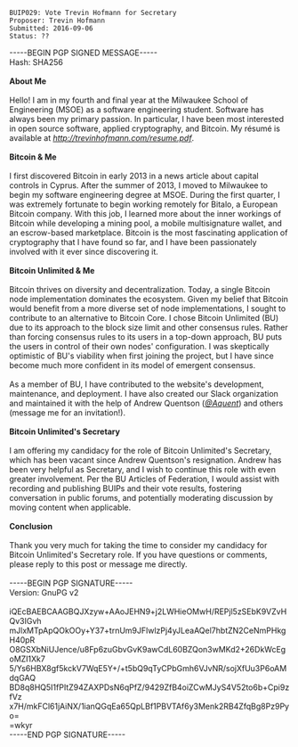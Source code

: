 <pre>
BUIP029: Vote Trevin Hofmann for Secretary
Proposer: Trevin Hofmann
Submitted: 2016-09-06
Status: ??
</pre>

-----BEGIN PGP SIGNED MESSAGE-----<br />
Hash: SHA256<br />
<br />
'''About Me'''<br />
<br />
Hello! I am in my fourth and final year at the Milwaukee School of Engineering (MSOE) as a software engineering student. Software has always been my primary passion. In particular, I have been most interested in open source software, applied cryptography, and Bitcoin. My résumé is available at [http://trevinhofmann.com/resume.pdf ''http://trevinhofmann.com/resume.pdf''].<br />
<br />
'''Bitcoin &amp; Me'''<br />
<br />
I first discovered Bitcoin in early 2013 in a news article about capital controls in Cyprus. After the summer of 2013, I moved to Milwaukee to begin my software engineering degree at MSOE. During the first quarter, I was extremely fortunate to begin working remotely for Bitalo, a European Bitcoin company. With this job, I learned more about the inner workings of Bitcoin while developing a mining pool, a mobile multisignature wallet, and an escrow-based marketplace. Bitcoin is the most fascinating application of cryptography that I have found so far, and I have been passionately involved with it ever since discovering it.<br />
<br />
'''Bitcoin Unlimited &amp; Me'''<br />
<br />
Bitcoin thrives on diversity and decentralization. Today, a single Bitcoin node implementation dominates the ecosystem. Given my belief that Bitcoin would benefit from a more diverse set of node implementations, I sought to contribute to an alternative to Bitcoin Core. I chose Bitcoin Unlimited (BU) due to its approach to the block size limit and other consensus rules. Rather than forcing consensus rules to its users in a top-down approach, BU puts the users in control of their own nodes' configuration. I was skeptically optimistic of BU's viability when first joining the project, but I have since become much more confident in its model of emergent consensus.<br />
<br />
As a member of BU, I have contributed to the website's development, maintenance, and deployment. I have also created our Slack organization and maintained it with the help of Andrew Quentson ([https://bitco.in/forum/members/11/ ''@Aquent'']) and others (message me for an invitation!).<br />
<br />
'''Bitcoin Unlimited's Secretary'''<br />
<br />
I am offering my candidacy for the role of Bitcoin Unlimited's Secretary, which has been vacant since Andrew Quentson's resignation. Andrew has been very helpful as Secretary, and I wish to continue this role with even greater involvement. Per the BU Articles of Federation, I would assist with recording and publishing BUIPs and their vote results, fostering conversation in public forums, and potentially moderating discussion by moving content when applicable.<br />
<br />
'''Conclusion'''<br />
<br />
Thank you very much for taking the time to consider my candidacy for Bitcoin Unlimited's Secretary role. If you have questions or comments, please reply to this post or message me directly.<br />
<br />
-----BEGIN PGP SIGNATURE-----<br />
Version: GnuPG v2<br />
<br />
iQEcBAEBCAAGBQJXzyw+AAoJEHN9+j2LWHieOMwH/REPjl5zSEbK9VZvHQv3IGvh<br />
mJlxMTpApQOkOOy+Y37+trnUm9JFlwlzPj4yJLeaAQel7hbtZN2CeNmPHkgH40pR<br />
O8GSXbNiUJence/u8Fp6zuGbvGvK9awCdL60BZQon3wMKd2+26DkWcEgoMZI1Xk7<br />
5/Ys6HBX8gf5kckV7WqE5Y+/+t5bQ9qTyCPbGmh6VJvNR/sojXfUu3P6oAMdqGAQ<br />
BD8q8HQ5I1fPItZ94ZAXPDsN6qPfZ/9429ZfB4oiZCwMJyS4V52to6b+Cpi9zfVz<br />
x7H/mkFCl61jAiNX/1ianQGqEa65QpLBf1PBVTAf6y3Menk2RB4ZfqBg8Pz9Pyo=<br />
=wkyr<br />
-----END PGP SIGNATURE-----

